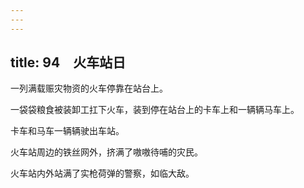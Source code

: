 ```yaml
---
---
---
```

title: 94　火车站日
---




一列满载赈灾物资的火车停靠在站台上。

一袋袋粮食被装卸工扛下火车，装到停在站台上的卡车上和一辆辆马车上。

卡车和马车一辆辆驶出车站。

火车站周边的铁丝网外，挤满了嗷嗷待哺的灾民。

火车站内外站满了实枪荷弹的警察，如临大敌。